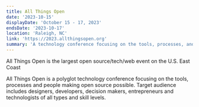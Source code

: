 ```yaml
---
title: All Things Open
date: '2023-10-15'
displayDate: 'October 15 - 17, 2023'
endsDate: '2023-10-17'
location: 'Raleigh, NC'
link: 'https://2023.allthingsopen.org'
summary: 'A technology conference focusing on the tools, processes, and people making open source possible'
---
```


All Things Open is the largest open source/tech/web event on the U.S. East Coast

All Things Open is a polyglot technology conference focusing on the tools, processes and people making open source possible. Target audience includes designers, developers, decision makers, entrepreneurs and technologists of all types and skill levels.
